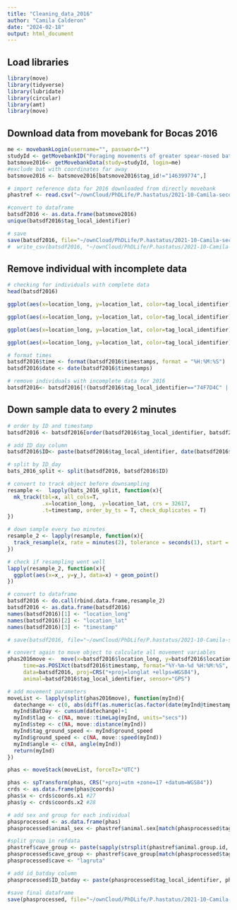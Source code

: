 ```yaml
---
title: "Cleaning_data_2016"
author: "Camila Calderon"
date: "2024-02-18"
output: html_document
---
```


## Load libraries

```r
library(move)
library(tidyverse)
library(lubridate)
library(circular)
library(amt)
library(move)
```

## Download data from movebank for Bocas 2016 

```r
me <- movebankLogin(username="", password="")
studyId <- getMovebankID("Foraging movements of greater spear-nosed bats, Bocas del Toro",me)
batsmove2016<- getMovebankData(study=studyId, login=me)
#exclude bat with coordinates far away
batsmove2016 <- batsmove2016[batsmove2016$tag_id!="146399774",]

# import reference data for 2016 downloaded from directly movebank
phastref <- read.csv("~/ownCloud/PhDLife/P.hastatus/2021-10-Camila-secondseason/Analysis/Manuscript/data/Foraging movements of greater spear-nosed bats, Bocas del Toro-reference-data.csv", header = T)

#convert to dataframe
batsdf2016 <- as.data.frame(batsmove2016)
unique(batsdf2016$tag_local_identifier)

# save
save(batsdf2016, file="~/ownCloud/PhDLife/P.hastatus/2021-10-Camila-secondseason/Analysis/Manuscript/data/Bats_Bocas_2016.RData")
#  write_csv(batsdf2016, "~/ownCloud/PhDLife/P.hastatus/2021-10-Camila-secondseason/Analysis/Gps/Rdata/Bats_Bocas_2016.csv")
```

## Remove individual with incomplete data

```r
# checking for individuals with complete data
head(batsdf2016)

ggplot(aes(x=location_long, y=location_lat, color=tag_local_identifier), data=batsdf2016[batsdf2016$tag_local_identifier=="74D8C25",])+geom_point() #leave

ggplot(aes(x=location_long, y=location_lat, color=tag_local_identifier), data=batsdf2016[batsdf2016$tag_local_identifier=="74D972D",])+geom_point() #remove

ggplot(aes(x=location_long, y=location_lat, color=tag_local_identifier), data=batsdf2016[batsdf2016$tag_local_identifier=="74DAF9C",])+geom_point()#leave

ggplot(aes(x=location_long, y=location_lat, color=tag_local_identifier), data=batsdf2016[batsdf2016$tag_local_identifier=="74F7D4C",])+geom_path()#remove

# format times
batsdf2016$time <- format(batsdf2016$timestamps, format = "%H:%M:%S")
batsdf2016$date <- date(batsdf2016$timestamps)

# remove individuals with incomplete data for 2016
batsdf2016<- batsdf2016[!(batsdf2016$tag_local_identifier=="74F7D4C" | batsdf2016$tag_local_identifier== "74D972D"),]
```
## Down sample data to every 2 minutes

```r
# order by ID and timestamp
batsdf2016 <- batsdf2016[order(batsdf2016$tag_local_identifier, batsdf2016$timestamp),]

# add ID_day column
batsdf2016$ID<- paste(batsdf2016$tag_local_identifier, date(batsdf2016$timestamp), sep="_")

# split by ID_day
bats_2016_split <- split(batsdf2016, batsdf2016$ID)

# convert to track object before downsampling
resample <-  lapply(bats_2016_split, function(x){
  mk_track(tbl=x, all_cols=T,
           .x=location_long, .y=location_lat, crs = 32617,
           .t=timestamp, order_by_ts = T, check_duplicates = T)
})

# down sample every two minutes
resample_2 <- lapply(resample, function(x){
  track_resample(x, rate = minutes(2), tolerance = seconds(1), start = 1)
})

# check if resampling went well
lapply(resample_2, function(x){
  ggplot(aes(x=x_, y=y_), data=x) + geom_point()
})

# convert to dataframe
batsdf2016 <- do.call(rbind.data.frame,resample_2)
batsdf2016 <- as.data.frame(batsdf2016)
names(batsdf2016)[1] <- "location_long"
names(batsdf2016)[2] <- "location_lat"
names(batsdf2016)[3] <- "timestamp"

# save(batsdf2016, file="~/ownCloud/PhDLife/P.hastatus/2021-10-Camila-secondseason/Analysis/Gps/Rdata/Bats_Bocas_2016_resampled.RData")

# convert again to move object to calculate all movement variables
phas2016move <-  move(x=batsdf2016$location_long, y=batsdf2016$location_lat, 
     time=as.POSIXct(batsdf2016$timestamp, format="%Y-%m-%d %H:%M:%S", tz="UTC"), 
     data=batsdf2016, proj=CRS("+proj=longlat +ellps=WGS84"), 
     animal=batsdf2016$tag_local_identifier, sensor="GPS")

# add movement parameters
moveList <- lapply(split(phas2016move), function(myInd){
  datechange <- c(0, abs(diff(as.numeric(as.factor(date(myInd@timestamps-(12*60*60)))))))
  myInd$BatDay <- cumsum(datechange)+1
  myInd$tlag <- c(NA, move::timeLag(myInd, units="secs"))
  myInd$step <- c(NA, move::distance(myInd))
  myInd$tag_ground_speed <- myInd$ground_speed
  myInd$ground_speed <- c(NA, move::speed(myInd))
  myInd$angle <- c(NA, angle(myInd))
  return(myInd)
})

phas <- moveStack(moveList, forceTz="UTC")

phas <- spTransform(phas, CRS("+proj=utm +zone=17 +datum=WGS84"))
crds <- as.data.frame(phas@coords)
phas$x <- crds$coords.x1 #27
phas$y <- crds$coords.x2 #28

# add sex and group for each individual
phasprocessed <- as.data.frame(phas)
phasprocessed$animal_sex <- phastref$animal.sex[match(phasprocessed$tag_local_identifier, phastref$tag.id)]

#split group in refdata
phastref$cave_group <- paste(sapply(strsplit(phastref$animal.group.id,  '[-]'), `[`, 1), "lagruta", sep="_")
phasprocessed$cave_group <- phastref$cave_group[match(phasprocessed$tag_local_identifier, phastref$tag.id)]
phasprocessed$cave <- "lagruta"

# add id_batday column 
phasprocessed$ID_batday <- paste(phasprocessed$tag_local_identifier, phasprocessed$BatDay, sep="_")

#save final dataframe
save(phasprocessed, file="~/ownCloud/PhDLife/P.hastatus/2021-10-Camila-secondseason/Analysis/Manuscript/data/Phyllostomus2016_resample_clean.RData")
```
